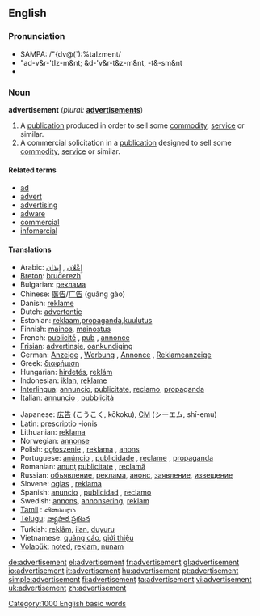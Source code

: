 ==English==

===Pronunciation===
*SAMPA: /"{dv@(`):%taIzment/
*"ad-v&r-'tIz-m&nt; &d-'v&r-t&z-m&nt, -t&-sm&nt
*{{audio|en-us-advertisement.ogg|Audio (US)}}

===Noun===
'''advertisement'''  (''plural:'' '''[[advertisements]]''')
# A [[publication]] produced in order to sell some [[commodity]], [[service]] or similar.
# A commercial solicitation in a [[publication]] designed to sell some [[commodity]], [[service]] or similar.

====Related terms====
* [[ad]]
* [[advert]]
* [[advertising]]
* [[adware]]
* [[commercial]]
* [[infomercial]]

====Translations====
{{top}}
*Arabic: [[إِعْلان]] , [[إِيذان]]
*[[Breton]]: [[bruderezh]] {{m}}
*Bulgarian: [[реклама]] {{f}}
*Chinese: [[廣告]]/[[广告]] (guǎng gào)
*Danish: [[reklame]]
*Dutch: [[advertentie]] {{f}}
*Estonian: [[reklaam]],[[propaganda]],[[kuulutus]]
*Finnish: [[mainos]], [[mainostus]]
*French: [[publicité]] {{f}}, [[pub]] {{f}}, [[annonce]] {{f}}
*[[Frisian]]: [[advertinsje]], [[oankundiging]]
*German: [[Anzeige]] {{f}}, [[Werbung]] {{f}}, [[Annonce]] {{f}}, [[Reklameanzeige]]
*Greek: [[διαφήμιση]]
*Hungarian: [[hirdetés]], [[reklám]]
*Indonesian: [[iklan]], [[reklame]]
*[[Interlingua]]: [[annuncio]], [[publicitate]], [[reclamo]], [[propaganda]]
*Italian: [[annuncio]] {{m}}, [[pubblicità]] {{f}}
{{mid}}
*Japanese: [[広告]] (こうこく, kōkoku), [[CM]] (シーエム, shī-emu)
*Latin: [[prescriptio]] -ionis
*Lithuanian: [[reklama]]
*Norwegian: [[annonse]]
*Polish: [[ogłoszenie]] {{n}}, [[reklama]] {{f}}, [[anons]] {{m}}
*Portuguese: [[anúncio]] {{m}}, [[publicidade]] {{f}}, [[reclame]] {{m}}, [[propaganda]] {{f}}
*Romanian: [[anunţ]] {{n}} [[publicitate]] {{f}}, [[reclamă]] {{f}} 
*Russian: [[объявление]], [[реклама]], [[анонс]], [[заявление]], [[извещение]]
*Slovene: [[oglas]] {{m}}, [[reklama]] {{f}}
*Spanish:  [[anuncio]] {{m}},  [[publicidad]] {{f}}, [[reclamo]] {{m}}
*Swedish: [[annons]], [[annonsering]], [[reklam]]
*[[Tamil]] : விளம்பரம்
*[[Telugu]]: [[వ్యాపార ప్రకటన]]
*Turkish: [[reklâm]], [[ilan]], [[duyuru]]
*Vietnamese: [[quảng cáo]], [[giới thiệu]]
*[[Volapük]]: [[noted]], [[reklam]], [[nunam]]
{{bottom}}

[[Category:1000 English basic words]]

[[de:advertisement]]
[[el:advertisement]]
[[fr:advertisement]]
[[gl:advertisement]]
[[io:advertisement]]
[[it:advertisement]]
[[hu:advertisement]]
[[pt:advertisement]]
[[simple:advertisement]]
[[fi:advertisement]]
[[ta:advertisement]]
[[vi:advertisement]]
[[uk:advertisement]]
[[zh:advertisement]]
